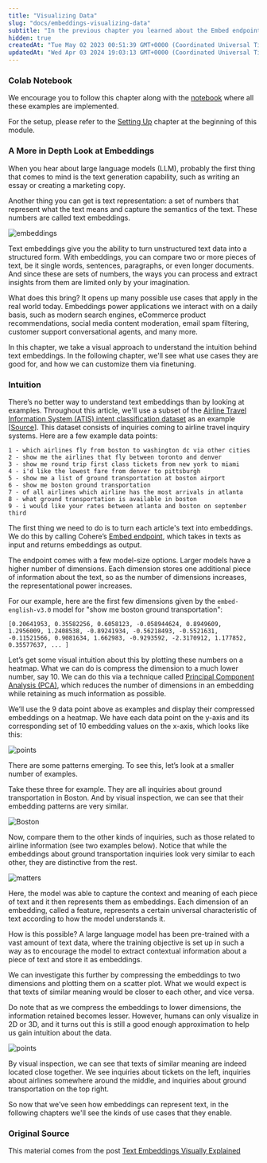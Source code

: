 ```yaml
---
title: "Visualizing Data"
slug: "docs/embeddings-visualizing-data"
subtitle: "In the previous chapter you learned about the Embed endpoint. Over the next few chapters, you'll see a more in-depth analysis of these embeddings, as well as some code to put them in practice for different tasks such as semantic search, clustering, and classification."
hidden: true
createdAt: "Tue May 02 2023 00:51:39 GMT+0000 (Coordinated Universal Time)"
updatedAt: "Wed Apr 03 2024 19:03:13 GMT+0000 (Coordinated Universal Time)"
---
```

### Colab Notebook

We encourage you to follow this chapter along with the [notebook](https://github.com/cohere-ai/notebooks/blob/main/notebooks/llmu/Visualizing_Text_Embeddings.ipynb) where all these examples are implemented.

For the setup, please refer to the <a target="_blank" href="/docs/setting-up">Setting Up</a> chapter at the beginning of this module.

### A More in Depth Look at Embeddings

When you hear about large language models (LLM), probably the first thing that comes to mind is the text generation capability, such as writing an essay or creating a marketing copy.

Another thing you can get is text representation: a set of numbers that represent what the text means and capture the semantics of the text. These numbers are called text embeddings.

<img src='../../../assets/images/2b13b38-image.png' alt='embeddings' />


Text embeddings give you the ability to turn unstructured text data into a structured form. With embeddings, you can compare two or more pieces of text, be it single words, sentences, paragraphs, or even longer documents. And since these are sets of numbers, the ways you can process and extract insights from them are limited only by your imagination.

What does this bring? It opens up many possible use cases that apply in the real world today. Embeddings power applications we interact with on a daily basis, such as modern search engines, eCommerce product recommendations, social media content moderation, email spam filtering, customer support conversational agents, and many more.

In this chapter, we take a visual approach to understand the intuition behind text embeddings. In the following chapter, we'll see what use cases they are good for, and how we can customize them via finetuning.

### Intuition

There’s no better way to understand text embeddings than by looking at examples. Throughout this article, we'll use a subset of the [Airline Travel Information System (ATIS) intent classification dataset](https://www.kaggle.com/datasets/hassanamin/atis-airlinetravelinformationsystem?select=atis_intents_train.csv) as an example \[[Source](https://aclanthology.org/H90-1021/)]. This dataset consists of inquiries coming to airline travel inquiry systems. Here are a few example data points:

```
1 - which airlines fly from boston to washington dc via other cities
2 - show me the airlines that fly between toronto and denver
3 - show me round trip first class tickets from new york to miami
4 - i'd like the lowest fare from denver to pittsburgh
5 - show me a list of ground transportation at boston airport
6 - show me boston ground transportation
7 - of all airlines which airline has the most arrivals in atlanta
8 - what ground transportation is available in boston
9 - i would like your rates between atlanta and boston on september third
```

The first thing we need to do is to turn each article's text into embeddings. We do this by calling Cohere’s <a target="_blank" href="https://docs.cohere.ai/embed-reference?ref=txt.cohere.com&amp;__hstc=14363112.fb39cf5aec47995e64cd26603e2e04d9.1682489949734.1683512904818.1683517385804.31&amp;__hssc=14363112.72.1683517385804&amp;__hsfp=3640182760">Embed endpoint</a>, which takes in texts as input and returns embeddings as output.

The endpoint comes with a few model-size options. Larger models have a higher number of dimensions. Each dimension stores one additional piece of information about the text, so as the number of dimensions increases, the representational power increases.

For our example, here are the first few dimensions given by the `embed-english-v3.0` model for "show me boston ground transportation":

```
[0.20641953, 0.35582256, 0.6058123, -0.058944624, 0.8949609, 1.2956009, 1.2408538, -0.89241934, -0.56218493, -0.5521631, -0.11521566, 0.9081634, 1.662983, -0.9293592, -2.3170912, 1.177852, 0.35577637, ... ]
```

Let’s get some visual intuition about this by plotting these numbers on a heatmap. What we can do is compress the dimension to a much lower number, say 10. We can do this via a technique called <a target="_blank" href="https://en.wikipedia.org/wiki/Principal_component_analysis?ref=txt.cohere.com">Principal Component Analysis (PCA)</a>, which reduces the number of dimensions in an embedding while retaining as much information as possible.

We’ll use the 9 data point above as examples and display their compressed embeddings on a heatmap. We have each data point on the y-axis and its corresponding set of 10 embedding values on the x-axis, which looks like this:

<img src='../../../assets/images/2604a6e-image.png' alt='points' />


There are some patterns emerging. To see this, let’s look at a smaller number of examples.

Take these three for example. They are all inquiries about ground transportation in Boston. And by visual inspection, we can see that their embedding patterns are very similar.

<img src='../../../assets/images/a3157ed-image.png' alt='Boston' />


Now, compare them to the other kinds of inquiries, such as those related to airline information (see two examples below). Notice that while the embeddings about ground transportation inquiries look very similar to each other, they are distinctive from the rest.

<img src='../../../assets/images/31f890b-image.png' alt='matters' />


Here, the model was able to capture the context and meaning of each piece of text and it then represents them as embeddings. Each dimension of an embedding, called a feature, represents a certain universal characteristic of text according to how the model understands it.

How is this possible? A large language model has been pre-trained with a vast amount of text data, where the training objective is set up in such a way as to encourage the model to extract contextual information about a piece of text and store it as embeddings.

We can investigate this further by compressing the embeddings to two dimensions and plotting them on a scatter plot. What we would expect is that texts of similar meaning would be closer to each other, and vice versa.

Do note that as we compress the embeddings to lower dimensions, the information retained becomes lesser. However, humans can only visualize in 2D or 3D, and it turns out this is still a good enough approximation to help us gain intuition about the data.

<img src='../../../assets/images/42ef38e-image.png' alt='points' />


By visual inspection, we can see that texts of similar meaning are indeed located close together. We see inquiries about tickets on the left, inquiries about airlines somewhere around the middle, and inquiries about ground transportation on the top right.

So now that we’ve seen how embeddings can represent text, in the following chapters we'll see the kinds of use cases that they enable.

### Original Source

This material comes from the post <a target="_blank" href="https://cohere.com/llmu/text-embeddings/">Text Embeddings Visually Explained</a>
